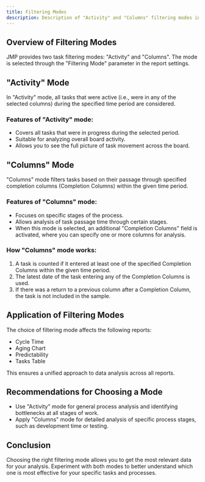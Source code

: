 ```yaml
---
title: Filtering Modes
description: Description of "Activity" and "Columns" filtering modes in Jira Metrics Plugin.
---
```


## Overview of Filtering Modes

JMP provides two task filtering modes: "Activity" and "Columns". The mode is selected through the "Filtering Mode" parameter in the report settings.

## "Activity" Mode

In "Activity" mode, all tasks that were active (i.e., were in any of the selected columns) during the specified time period are considered.

### Features of "Activity" mode:

- Covers all tasks that were in progress during the selected period.
- Suitable for analyzing overall board activity.
- Allows you to see the full picture of task movement across the board.

## "Columns" Mode

"Columns" mode filters tasks based on their passage through specified completion columns (Completion Columns) within the given time period.

### Features of "Columns" mode:

- Focuses on specific stages of the process.
- Allows analysis of task passage time through certain stages.
- When this mode is selected, an additional "Completion Columns" field is activated, where you can specify one or more columns for analysis.

### How "Columns" mode works:

1. A task is counted if it entered at least one of the specified Completion Columns within the given time period.
2. The latest date of the task entering any of the Completion Columns is used.
3. If there was a return to a previous column after a Completion Column, the task is not included in the sample.

## Application of Filtering Modes

The choice of filtering mode affects the following reports:

- Cycle Time
- Aging Chart
- Predictability
- Tasks Table

This ensures a unified approach to data analysis across all reports.

## Recommendations for Choosing a Mode

- Use "Activity" mode for general process analysis and identifying bottlenecks at all stages of work.
- Apply "Columns" mode for detailed analysis of specific process stages, such as development time or testing.

## Conclusion

Choosing the right filtering mode allows you to get the most relevant data for your analysis. Experiment with both modes to better understand which one is most effective for your specific tasks and processes.